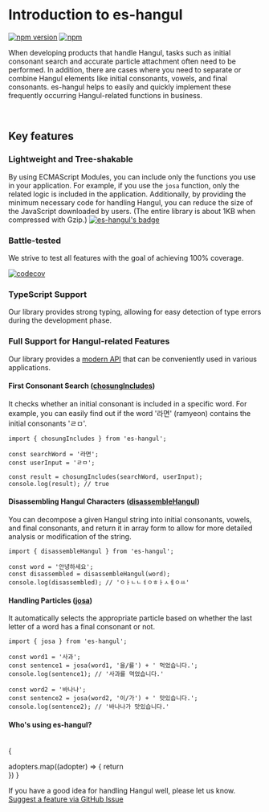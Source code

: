 
# Introduction to es-hangul

[![npm version](https://img.shields.io/npm/v/es-hangul?color=000&labelColor=000&logo=npm&label=)](https://www.npmjs.com/package/es-hangul) [![npm](https://img.shields.io/npm/dm/es-hangul?color=000&labelColor=000)](https://www.npmjs.com/package/es-hangul)

When developing products that handle Hangul, tasks such as initial consonant search and accurate particle attachment often need to be performed. In addition, there are cases where you need to separate or combine Hangul elements like initial consonants, vowels, and final consonants. es-hangul helps to easily and quickly implement these frequently occurring Hangul-related functions in business.

<br />

## Key features

<Steps>

### Lightweight and Tree-shakable

By using ECMAScript Modules, you can include only the functions you use in your application. For example, if you use the `josa` function, only the related logic is included in the application. Additionally, by providing the minimum necessary code for handling Hangul, you can reduce the size of the JavaScript downloaded by users. (The entire library is about 1KB when compressed with Gzip.) [![es-hangul's badge](https://deno.bundlejs.com/?q=es-hangul&badge=detailed)](https://bundlejs.com/?q=es-hangul)

### Battle-tested

We strive to test all features with the goal of achieving 100% coverage.

[![codecov](https://codecov.io/gh/toss/es-hangul/branch/main/graph/badge.svg?token=토큰추가가필요합니다)](https://codecov.io/gh/toss/es-hangul)

### TypeScript Support

Our library provides strong typing, allowing for easy detection of type errors during the development phase.

### Full Support for Hangul-related Features

Our library provides a [modern API](./api/chosungIncludes) that can be conveniently used in various applications.

#### First Consonant Search ([chosungIncludes](./api/chosungIncludes))

It checks whether an initial consonant is included in a specific word. For example, you can easily find out if the word '라면' (ramyeon) contains the initial consonants 'ㄹㅁ'.

```tsx /chosungIncludes/
import { chosungIncludes } from 'es-hangul';

const searchWord = '라면';
const userInput = 'ㄹㅁ';

const result = chosungIncludes(searchWord, userInput);
console.log(result); // true
```

#### Disassembling Hangul Characters ([disassembleHangul](./api/disassembleHangul))

You can decompose a given Hangul string into initial consonants, vowels, and final consonants, and return it in array form to allow for more detailed analysis or modification of the string.

```tsx /disassembleHangul/
import { disassembleHangul } from 'es-hangul';

const word = '안녕하세요';
const disassembled = disassembleHangul(word);
console.log(disassembled); // 'ㅇㅏㄴㄴㅕㅇㅎㅏㅅㅔㅇㅛ'
```

#### Handling Particles ([josa](./api/josa))

It automatically selects the appropriate particle based on whether the last letter of a word has a final consonant or not.

```tsx /josa/
import { josa } from 'es-hangul';

const word1 = '사과';
const sentence1 = josa(word1, '을/를') + ' 먹었습니다.';
console.log(sentence1); // '사과를 먹었습니다.'

const word2 = '바나나';
const sentence2 = josa(word2, '이/가') + ' 맛있습니다.';
console.log(sentence2); // '바나나가 맛있습니다.'
```


#### Who's using es-hangul? 
<br/>

<div style={{
  display: 'flex',
  flexWrap: 'wrap',
  gap: '1rem',
  justifyContent: 'center'
}}>
{

  adopters.map((adopter) => {
    return <AdoptorImage lightSrc={adopter.image.light} darkSrc={adopter.image.dark} alt={adopter.name}/>    
  })
}
</div>

<Callout type="info">

If you have a good idea for handling Hangul well, please let us know. [Suggest a feature via GitHub Issue](https://github.com/toss/es-hangul/issues/new?assignees=&labels=feature&projects=&template=feature_request.yml&title=%5BFeature%5D%3A)

</Callout>

</Steps>
